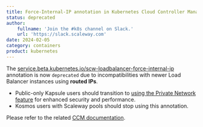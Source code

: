 ```yaml
---
title: Force-Internal-IP annotation in Kubernetes Cloud Controller Manager (CCM)
status: deprecated
author:
    fullname: 'Join the #k8s channel on Slack.'
    url: 'https://slack.scaleway.com'
date: 2024-02-05
category: containers
product: kubernetes
---
```


The [service.beta.kubernetes.io/scw-loadbalancer-force-internal-ip](https://github.com/scaleway/scaleway-cloud-controller-manager/blob/master/docs/loadbalancer-annotations.md#servicebetakubernetesioscw-loadbalancer-force-internal-ip) annotation is now `deprecated` due to incompatibilities with newer Load Balancer instances using **routed IPs**.

- Public-only Kapsule users should transition to [using the Private Network feature](https://www.scaleway.com/en/docs/containers/kubernetes/reference-content/secure-cluster-with-private-network/#how-can-i-migrate-my-existing-clusters-to-private-networks) for enhanced security and performance.
- Kosmos users with Scaleway pools should stop using this annotation.

Please refer to the related [CCM documentation](https://github.com/scaleway/scaleway-cloud-controller-manager/blob/master/docs/loadbalancer-annotations.md#servicebetakubernetesioscw-loadbalancer-force-internal-ip).

